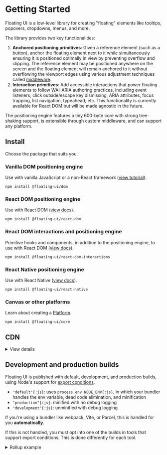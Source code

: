 # Getting Started

Floating UI is a low-level library for creating "floating"
elements like tooltips, popovers, dropdowns, menus, and more.

The library provides two key functionalities:

1. **Anchored positioning primitives**: Given a reference element
   (such as a button), anchor the floating element next to it
   while simultaneously ensuring it is positioned optimally in
   view by preventing overflow and clipping. The reference
   element may be positioned anywhere on the screen and the
   floating element will remain anchored to it without
   overflowing the viewport edges using various adjustment
   techniques called
   [middleware](https://floating-ui.com/docs/middleware).
2. **Interaction primitives**: Add accessible interactions that
   power floating elements to follow WAI-ARIA authoring
   practices, including event listeners, click outside/escape key
   dismissing, ARIA attributes, focus trapping, list navigation,
   typeahead, etc. This functionality is currently available for
   React DOM but will be made agnostic in the future.

The positioning engine features a tiny 600-byte core with strong
tree-shaking support, is extensible through custom middleware,
and can support any platform.

## Install

Choose the package that suits you.

### Vanilla DOM positioning engine

Use with vanilla JavaScript or a non-React framework
([view tutorial](/docs/tutorial)).

```shell
npm install @floating-ui/dom
```

### React DOM positioning engine

Use with React DOM ([view docs](/docs/react-dom)).

```shell
npm install @floating-ui/react-dom
```

### React DOM interactions and positioning engine

Primitive hooks and components, in addition to the positioning
engine, to use with React DOM
([view docs](/docs/react-dom-interactions)).

```shell
npm install @floating-ui/react-dom-interactions
```

### React Native positioning engine

Use with React Native ([view docs](/docs/react-native)).

```shell
npm install @floating-ui/react-native
```

### Canvas or other platforms

Learn about creating a [Platform](/docs/platform).

```shell
npm install @floating-ui/core
```

## CDN

<details>
  <summary>View details</summary>

Floating UI can be loaded via CDN using ESM or UMD format.

#### ESM

[Skypack](https://www.skypack.dev/) lets you load ES modules in
the browser:

```html
<script type="module">
  import * as FloatingUIDOM from 'https://cdn.skypack.dev/@floating-ui/dom@__DOM_VERSION__';
</script>
```

Append `?min{:.string}` to the URL in production.

#### Import maps

When working in a low or no build context, it can be useful to
consume code with bare module specifiers, e.g.
`import * from '@floating-ui/dom';{:js}`. In order to do so,
[import maps](https://github.com/WICG/import-maps) clarify the
origin of such references for the browser.

  <details>
  <summary>JSPM import map example</summary>

```mdx
<script type="importmap">
  {
    "imports": {
      "@floating-ui/dom": "https://ga.jspm.io/npm:@floating-ui/dom@__DOM_VERSION__/dist/floating-ui.dom.esm.js"
    },
    "scopes": {
      "https://ga.jspm.io/": {
        "@floating-ui/core": "https://ga.jspm.io/npm:@floating-ui/core@__CORE_VERSION__/dist/floating-ui.core.esm.js"
      }
    }
  }
</script>
```

JSPM provides a [generator](https://generator.jspm.io/) for
leveraging this API with their CDN.

</details>

#### UMD

```html
<script src="https://unpkg.com/@floating-ui/core@__CORE_VERSION__"></script>
<script src="https://unpkg.com/@floating-ui/dom@__DOM_VERSION__"></script>
```

All exports will be available on `window.FloatingUIDOM{:js}`.

</details>

## Development and production builds

Floating UI is published with default, development, and
production builds, using Node's support for
[export conditions](https://nodejs.org/api/packages.html#packages_conditional_exports).

- `"default"{:js}`: uses `process.env.NODE_ENV{:js}`, in which
  your bundler handles the env variable, dead code elimination,
  and minification
- `"production"{:js}`: minified with no debug logging
- `"development"{:js}`: unminified with debug logging

If you're using a bundler like webpack, Vite, or Parcel, this is
handled for you **automatically**.

If this is not handled, you must opt into one of the builds in
tools that support export conditions. This is done differently
for each tool.

<details>
  <summary>Rollup example</summary>

Using the `@rollup/node-resolve{:.string}` plugin, you can select
the development build with the `exportConditions{:.objectKey}`
option:

```js
import {nodeResolve} from '@rollup/plugin-node-resolve';

export default {
  // ...
  plugins: [
    nodeResolve({
      exportConditions: ['development'],
    }),
  ],
};
```

</details>
